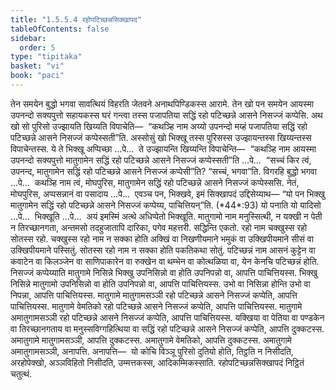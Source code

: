 ```yaml
---
title: "1.5.5.4 रहोपटिच्छन्नसिक्खापद"
tableOfContents: false
sidebar:
  order: 5
type: "tipitaka"
basket: "vi"
book: "paci"
---
```



<DynamicBreadcrumb />

<Division number="284" book="paci">

<Paragraph number="906" book="paci">
तेन समयेन बुद्धो भगवा सावत्थियं विहरति जेतवने अनाथपिण्डिकस्स आरामे. तेन खो पन समयेन आयस्मा उपनन्दो सक्यपुत्तो सहायकस्स घरं गन्त्वा तस्स पजापतिया सद्धिं रहो पटिच्छन्ने आसने निसज्जं कप्पेसि. अथ खो सो पुरिसो उज्झायति खिय्यति विपाचेति—  “कथञ्हि नाम अय्यो उपनन्दो मय्हं पजापतिया सद्धिं रहो पटिच्छन्ने आसने निसज्जं कप्पेस्सती”ति.
</Paragraph>

<Paragraph number="907" book="paci">
अस्सोसुं खो भिक्खू तस्स पुरिसस्स उज्झायन्तस्स खिय्यन्तस्स विपाचेन्तस्स. ये ते भिक्खू अप्पिच्छा …पे…  ते उज्झायन्ति खिय्यन्ति विपाचेन्ति—  “कथञ्हि नाम आयस्मा उपनन्दो सक्यपुत्तो मातुगामेन सद्धिं रहो पटिच्छन्ने आसने निसज्जं कप्पेस्सती”ति …पे…  “सच्चं किर त्वं, उपनन्द, मातुगामेन सद्धिं रहो पटिच्छन्ने आसने निसज्जं कप्पेसी”ति? “सच्चं, भगवा”ति. विगरहि बुद्धो भगवा …पे…  कथञ्हि नाम त्वं, मोघपुरिस, मातुगामेन सद्धिं रहो पटिच्छन्ने आसने निसज्जं कप्पेस्ससि. नेतं, मोघपुरिस, अप्पसन्नानं वा पसादाय …पे…  एवञ्च पन, भिक्खवे, इमं सिक्खापदं उद्दिसेय्याथ—
</Paragraph>

</Division>
<Division number="285" book="paci">

<Paragraph number="908" book="paci">
<Emphasis>“यो पन भिक्खु मातुगामेन सद्धिं रहो पटिच्छन्ने आसने निसज्जं कप्पेय्य, पाचित्तियन्”</Emphasis>ति. (*44*:<Emphasis>93</Emphasis>)
</Paragraph>

</Division>
<Division number="286" book="paci">

<Paragraph number="909" book="paci">
<Emphasis>यो पना</Emphasis>ति यो यादिसो …पे…  <Emphasis>भिक्खू</Emphasis>ति …पे…  अयं इमस्मिं अत्थे अधिप्पेतो भिक्खूति.
</Paragraph>

<Paragraph number="910" book="paci">
<Emphasis>मातुगामो</Emphasis> नाम मनुस्सित्थी, न यक्खी न पेती न तिरच्छानगता, अन्तमसो तदहुजातापि दारिका, पगेव महत्तरी.
</Paragraph>

<Paragraph number="911" book="paci">
<Emphasis>सद्धिन्</Emphasis>ति एकतो.
</Paragraph>

<Paragraph number="912" book="paci">
<Emphasis>रहो</Emphasis> नाम चक्खुस्स रहो सोतस्स रहो. चक्खुस्स रहो नाम न सक्का होति अक्खिं वा निखणीयमाने भमुकं वा उक्खिपीयमाने सीसं वा उक्खिपीयमाने पस्सितुं. सोतस्स रहो नाम न सक्का होति पकतिकथा सोतुं.
</Paragraph>

<Paragraph number="913" book="paci">
<Emphasis>पटिच्छन्नं</Emphasis> नाम आसनं कुट्टेन वा कवाटेन वा किलञ्जेन वा साणिपाकारेन वा रुक्खेन वा थम्भेन वा कोत्थळिया वा, येन केनचि पटिच्छन्नं होति.
</Paragraph>

<Paragraph number="914" book="paci">
<Emphasis>निसज्जं कप्पेय्या</Emphasis>ति मातुगामे निसिन्ने भिक्खु उपनिसिन्नो वा होति उपनिपन्नो वा, आपत्ति पाचित्तियस्स. भिक्खु निसिन्ने मातुगामो उपनिसिन्नो वा होति उपनिपन्नो वा, आपत्ति पाचित्तियस्स. उभो वा निसिन्ना होन्ति उभो वा निपन्ना, आपत्ति पाचित्तियस्स.
</Paragraph>

</Division>
<Division number="287" book="paci">

<Paragraph number="915" book="paci">
मातुगामे मातुगामसञ्ञी रहो पटिच्छन्ने आसने निसज्जं कप्पेति, आपत्ति पाचित्तियस्स. मातुगामे वेमतिको रहो पटिच्छन्ने आसने निसज्जं कप्पेति, आपत्ति पाचित्तियस्स. मातुगामे अमातुगामसञ्ञी रहो पटिच्छन्ने आसने निसज्जं कप्पेति, आपत्ति पाचित्तियस्स.
</Paragraph>

<Paragraph number="916" book="paci">
यक्खिया वा पेतिया वा पण्डकेन वा तिरच्छानगताय वा मनुस्सविग्गहित्थिया वा सद्धिं रहो पटिच्छन्ने आसने निसज्जं कप्पेति, आपत्ति दुक्कटस्स. अमातुगामे मातुगामसञ्ञी, आपत्ति दुक्कटस्स. अमातुगामे वेमतिको, आपत्ति दुक्कटस्स. अमातुगामे अमातुगामसञ्ञी, अनापत्ति.
</Paragraph>

</Division>
<Division number="288" book="paci">

<Paragraph number="917" book="paci">
अनापत्ति—  यो कोचि विञ्ञू पुरिसो दुतियो होति, तिट्ठति न निसीदति, अरहोपेक्खो, अञ्ञविहितो निसीदति, उम्मत्तकस्स, आदिकम्मिकस्साति.

</Paragraph>
</Division>

<Paragraph number="918" type="center" book="paci">
रहोपटिच्छन्नसिक्खापदं निट्ठितं चतुत्थं.
</Paragraph>